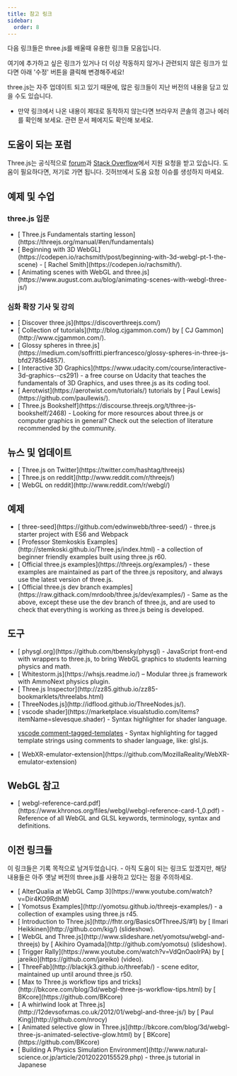 ```yaml
---
title: 참고 링크
sidebar:
  order: 8
---
```


다음 링크들은 three.js를 배울때 유용한 링크들 모음입니다.

여기에 추가하고 싶은 링크가 있거나 더 이상 작동하지 않거나 관련되지 않은 링크가 있다면
아래 '수정' 버튼을 클릭해 변경해주세요!

three.js는 자주 업데이트 되고 있기 때문에, 많은 링크들이 지난 버전의 내용을 담고 있을 수도 있습니다.

- 만약 링크에서 나온 내용이 제대로 동작하지 않는다면 브라우저 콘솔의 경고나 에러를 확인해 보세요. 관련 문서 페에지도 확인해 보세요.

## 도움이 되는 포럼

Three.js는 공식적으로 [ forum](https://discourse.threejs.org/)과 [ Stack Overflow](http://stackoverflow.com/tags/three.js/info)에서 지원 요청을 받고 있습니다.
도움이 필요하다면, 저기로 가면 됩니다. 깃허브에서 도움 요청 이슈를 생성하지 마세요.

## 예제 및 수업

### three.js 입문

<ul>
  <li>
    [ Three.js Fundamentals starting
    lesson](https://threejs.org/manual/#en/fundamentals)
  </li>
  <li>
    [ Beginning with 3D
    WebGL](https://codepen.io/rachsmith/post/beginning-with-3d-webgl-pt-1-the-scene)
    - [ Rachel Smith](https://codepen.io/rachsmith/).
  </li>
  <li>
    [ Animating scenes with WebGL and
    three.js](https://www.august.com.au/blog/animating-scenes-with-webgl-three-js/)
  </li>
</ul>

### 심화 확장 기사 및 강의

<ul>
  <li>[ Discover three.js](https://discoverthreejs.com/)</li>
  <li>
    [ Collection of tutorials](http://blog.cjgammon.com/) by [ CJ
    Gammon](http://www.cjgammon.com/).
  </li>
  <li>
    [ Glossy spheres in
    three.js](https://medium.com/soffritti.pierfrancesco/glossy-spheres-in-three-js-bfd2785d4857).
  </li>
  <li>
    [ Interactive 3D
    Graphics](https://www.udacity.com/course/interactive-3d-graphics--cs291) - a
    free course on Udacity that teaches the fundamentals of 3D Graphics, and
    uses three.js as its coding tool.
  </li>
  <li>
    [ Aerotwist](https://aerotwist.com/tutorials/) tutorials by [ Paul
    Lewis](https://github.com/paullewis/).
  </li>
  <li>
    [ Three.js
    Bookshelf](https://discourse.threejs.org/t/three-js-bookshelf/2468) -
    Looking for more resources about three.js or computer graphics in general?
    Check out the selection of literature recommended by the community.
  </li>
</ul>

## 뉴스 및 업데이트

<ul>
  <li>[ Three.js on Twitter](https://twitter.com/hashtag/threejs)</li>
  <li>[ Three.js on reddit](http://www.reddit.com/r/threejs/)</li>
  <li>[ WebGL on reddit](http://www.reddit.com/r/webgl/)</li>
</ul>

## 예제

<ul>
  <li>
    [ three-seed](https://github.com/edwinwebb/three-seed/) - three.js starter
    project with ES6 and Webpack
  </li>
  <li>
    [ Professor Stemkoskis
    Examples](http://stemkoski.github.io/Three.js/index.html) - a collection of
    beginner friendly examples built using three.js r60.
  </li>
  <li>
    [ Official three.js examples](https://threejs.org/examples/) - these
    examples are maintained as part of the three.js repository, and always use
    the latest version of three.js.
  </li>
  <li>
    [ Official three.js dev branch
    examples](https://raw.githack.com/mrdoob/three.js/dev/examples/) - Same as
    the above, except these use the dev branch of three.js, and are used to
    check that everything is working as three.js being is developed.
  </li>
</ul>

## 도구

<ul>
<li>
[ physgl.org](https://github.com/tbensky/physgl) - JavaScript front-end with wrappers to three.js, to bring WebGL
graphics to students learning physics and math.
</li>
<li>
[ Whitestorm.js](https://whsjs.readme.io/) – Modular three.js framework with AmmoNext physics plugin.
</li>

<li>
[ Three.js Inspector](http://zz85.github.io/zz85-bookmarklets/threelabs.html)
</li>
<li>
[ ThreeNodes.js](http://idflood.github.io/ThreeNodes.js/).
</li>
<li>
[ vscode shader](https://marketplace.visualstudio.com/items?itemName=slevesque.shader) - Syntax highlighter for shader language.

[ vscode comment-tagged-templates](https://marketplace.visualstudio.com/items?itemName=bierner.comment-tagged-templates) - Syntax highlighting for tagged template strings using comments to shader language, like: glsl.js.

</li>
<li>
[ WebXR-emulator-extension](https://github.com/MozillaReality/WebXR-emulator-extension)
</li>
</ul>

## WebGL 참고

<ul>
  <li>
    [
    webgl-reference-card.pdf](https://www.khronos.org/files/webgl/webgl-reference-card-1_0.pdf)
    - Reference of all WebGL and GLSL keywords, terminology, syntax and
    definitions.
  </li>
</ul>

## 이전 링크들

이 링크들은 기록 목적으로 남겨두었습니다. - 아직 도움이 되는 링크도 있겠지만, 해당 내용들은 아주 옛날 버전의 three.js를 사용하고 있다는 점을 주의하세요.

<ul>
  <li>
    [ AlterQualia at WebGL Camp 3](https://www.youtube.com/watch?v=Dir4KO9RdhM)
  </li>
  <li>
    [ Yomotsus Examples](http://yomotsu.github.io/threejs-examples/) - a
    collection of examples using three.js r45.
  </li>
  <li>
    [ Introduction to Three.js](http://fhtr.org/BasicsOfThreeJS/#1) by [ Ilmari
    Heikkinen](http://github.com/kig/) (slideshow).
  </li>
  <li>
    [ WebGL and Three.js](http://www.slideshare.net/yomotsu/webgl-and-threejs)
    by [ Akihiro Oyamada](http://github.com/yomotsu) (slideshow).
  </li>
  <li>
    [ Trigger Rally](https://www.youtube.com/watch?v=VdQnOaolrPA) by [
    jareiko](https://github.com/jareiko) (video).
  </li>
  <li>
    [ ThreeFab](http://blackjk3.github.io/threefab/) - scene editor, maintained
    up until around three.js r50.
  </li>
  <li>
    [ Max to Three.js workflow tips and
    tricks](http://bkcore.com/blog/3d/webgl-three-js-workflow-tips.html) by [
    BKcore](https://github.com/BKcore)
  </li>
  <li>
    [ A whirlwind look at
    Three.js](http://12devsofxmas.co.uk/2012/01/webgl-and-three-js/) by [ Paul
    King](http://github.com/nrocy)
  </li>
  <li>
    [ Animated selective glow in
    Three.js](http://bkcore.com/blog/3d/webgl-three-js-animated-selective-glow.html)
    by [ BKcore](https://github.com/BKcore)
  </li>
  <li>
    [ Building A Physics Simulation
    Environment](http://www.natural-science.or.jp/article/20120220155529.php) -
    three.js tutorial in Japanese
  </li>
</ul>
